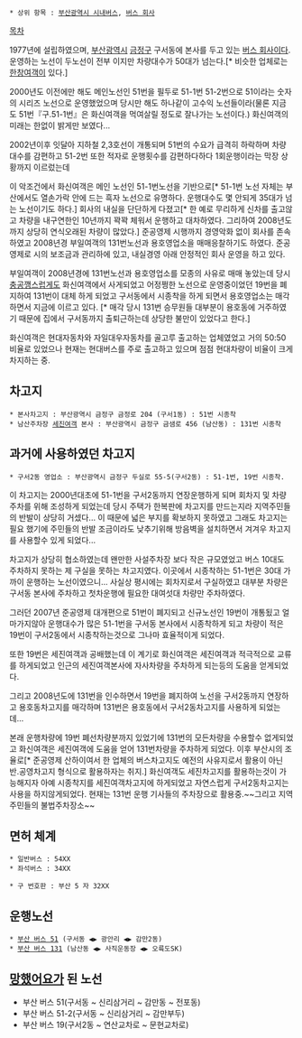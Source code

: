  * 상위 항목 : [[부산광역시 시내버스]], [[버스 회사]]

[[목차]]

1977년에 설립하였으며, [[부산광역시]] [[금정구]] 구서동에 본사를 두고 있는 [[버스 회사]]이다. 운영하는 노선이 두노선이 전부 이지만 차량대수가 50대가 넘는다.[* 비슷한 업체로는 [[한창여객]]이 있다.]

2000년도 이전에만 해도 메인노선인 51번을 필두로 51-1번 51-2번으로 51이라는 숫자의 시리즈 노선으로 운영했었으며 당시만 해도 하나같이 고수익 노선들이라(물론 지금도 51번『구.51-1번』은 화신여객을 먹여살릴 정도로 잘나가는 노선이다.) 화신여객의 미래는 한없이 밝게만 보였다...

2002년이후 잇달아 지하철 2,3호선이 개통되며 51번의 수요가 급격히 하락하며 차량대수를 감편하고 51-2번 또한 적자로 운행횟수를 감편하다하다 1회운행이라는 막장 상황까지 이르렀는데 

이 악조건에서 화신여객은 메인 노선인 51-1번노선을 기반으로[* 51-1번 노선 자체는 부산에서도 열손가락 안에 드는 흑자 노선으로 유명하다. 운행대수도 몇 안되게 35대가 넘는 노선이기도 하다.] 회사의 내실을 단단하게 다졌고[* 한 예로 무리하게 신차를 출고않고 차량을 내구연한인 10년까지 꽉꽉 체워서 운행하고 대차하였다. 그리하여 2008년도 까지 상당히 연식오래된 차량이 많았다.] 준공영제 시행까지 경영악화 없이 회사를 존속하였고 2008년경 부일여객의 131번노선과 용호영업소을 매매응찰하기도 하였다. 준공영제로  시의 보조금과 관리하에 있고, 내실경영 아래 안정적인 회사 운영을 하고 있다. 

부일여객이 2008년경에 131번노선과 용호영업소를 모종의 사유로 매매 놓았는데 당시 [[충공깽]]스럽게도 화신여객에서 사게되었고 어정쩡한 노선으로 운영중이었던 19번을 폐지하여 131번이 대체 하게 되었고 구서동에서 시종착을 하게 되면서 용호영업소는 매각하면서 지금에 이르고 있다. [* 매각 당시 131번 승무원들 대부분이 용호동에 거주하였기 때문에 집에서 구서동까지 출퇴근하는데 상당한 불만이 있었다고 한다.] 

화신여객은 현대자동차와 자일대우자동차를 골고루 출고하는 업체였었고 거의 50:50 비율로 있었으나 현재는 현대버스를 주로 출고하고 있으며 점점 현대차량이 비율이 크게 차지하는 중.

== 차고지 ==
 * 본사차고지 : 부산광역시 금정구 금정로 204 (구서1동) : 51번 시종착
 * 남산주차장 [[세진여객]] 본사 : 부산광역시 금정구 금샘로 456 (남산동) : 131번 시종착

== 과거에 사용하였던 차고지 ==
 * 구서2동 영업소 : 부산광역시 금정구 두실로 55-5(구서2동) : 51-1번, 19번 시종착.

이 차고지는 2000년대초에 51-1번을 구서2동까지 연장운행하게 되며 회차지 및 차량주차를 위해 조성하게 되었는데 당시 주택가 한복판에 차고지를 만드는지라 지역주민들의 반발이 상당히 거셌다... 이 때문에 넓은 부지를 확보하지 못하였고 그래도 차고지는 필요 했기에 주민들의 반발 조금이라도 낮추기위해 방음벽을 설치하면서 겨겨우 차고지를 사용할수 있게 되었다...

차고지가 상당히 협소하였는데 왠만한 사설주차장 보다 작은 규모였었고 버스 10대도 주차하지 못하는 제 구실을 못하는 차고지였다. 이곳에서 시종착하는 51-1번은 30대 가까이 운행하는 노선이였으니... 사실상 평시에는 회차지로서 구실하였고 대부분 차량은 구서동 본사에 주차하고 첫차운행에 필요한 대여섯대 차량만 주차하였다.

그러던 2007년 준공영제 대개편으로 51번이 폐지되고 신규노선인 19번이 개통됬고 얼마가지않아 운행대수가 많은 51-1번을 구서동 본사에서 시종착하게 되고 차량이 적은 19번이 구서2동에서 시종착하는것으로 그나마 효율적이게 되었다.

또한 19번은 세진여객과 공배했는데 이 계기로 화신여객은 세진여객과 적극적으로 교류를 하게되었고 인근의 세진여객본사에 자사차량을 주차하게 되는등의 도움을 얻게되었다.

그리고 2008년도에 131번을 인수하면서 19번을 폐지하여 노선을 구서2동까지 연장하고 용호동차고지를 매각하며 131번은 용호동에서 구서2동차고지를 사용하게 되었는데...

본래 운행차량에 19번 폐선차량분까지 있었기에 131번의 모든차량을 수용할수 없게되었고 화신여객은 세진여객에 도움을 얻어 131번차량을 주차하게 되었다. 이후 부산시의 조율로[* 준공영제 산하이여서 한 업체의 버스차고지도 예전의 사유지로서 활용이 아닌 반.공영차고지 형식으로 활용하자는 취지.] 화신여객도 세진차고지를 활용하는것이 가능해지자 아예 시종착지를 세진여객차고지에 하게되었고 자연스럽게 구서2동차고지는 사용을 하지않게되었다. 현재는 131번 운행 기사들의 주차장으로 활용중.~~그리고 지역주민들의 불법주차장소~~

== 면허 체계 ==
 * 일반버스 : 54XX
 * 좌석버스 : 34XX

 * 구 번호판 : 부산 5 자 32XX
== 운행노선 ==
 * [[부산 버스 51]] (구서동 ◀▶ 광안리 ◀▶ 감만2동)
 * [[부산 버스 131]] (남산동 ◀▶ 사직운동장 ◀▶ 오륙도SK)

== [[망했어요]]가 된 노선 ==
*  부산 버스 51(구서동 ~ 신리삼거리 ~ 감만동 ~ 전포동)
*  부산 버스 51-2(구서동 ~ 신리삼거리 ~ 감만부두)
*  부산 버스 19(구서2동 ~ 연산교차로 ~ 문현교차로)
